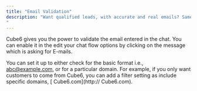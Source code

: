 ```yaml
---
title: "Email Validation"
description: "Want qualified leads, with accurate and real emails? Samesies.
"
---
```


 Cube6 gives you the power to validate the email entered in the chat. You can enable it in the edit your chat flow options by clicking on the message which is asking for E-mails.

You can set it up to either check for the basic format i.e., [abc@example.com](mailto:abc@example.com), or for a particular domain. For example, if you only want customers to come from  Cube6, you can add a filter setting as include specific domains, [ Cube6.com](http:// Cube6.com).